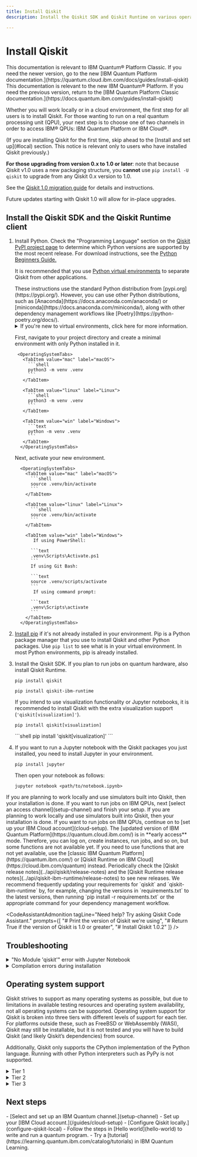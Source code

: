 ```yaml
---
title: Install Qiskit
description: Install the Qiskit SDK and Qiskit Runtime on various operating systems

---
```


<span id="qiskit-install"></span>
# Install Qiskit
<LegacyContent>
<Admonition type="note">
This documentation is relevant to IBM Quantum&reg; Platform Classic. If you need the newer version, go to the new [IBM Quantum Platform documentation.](https://quantum.cloud.ibm.com/docs/guides/install-qiskit)
</Admonition>
</LegacyContent>
<CloudContent>
<Admonition type="note">
This documentation is relevant to the new IBM Quantum&reg; Platform. If you need the previous version, return to the [IBM Quantum Platform Classic documentation.](https://docs.quantum.ibm.com/guides/install-qiskit)
</Admonition>
</CloudContent>

<ImageLink
  title="Coding with Qiskit 1.x, Episode 2: How to install Qiskit"
  alt="Video thumbnail: Dr. Derek Wang stands against a pink background."
  href="https://youtu.be/dZWz4Gs_BuI"
  src="/images/guides/install-qiskit/youtube-thumbnail.avif"
/>

Whether you will work locally or in a cloud environment, the first step for all users is to install Qiskit. <LegacyContent>For those wanting to run on a real quantum processing unit (QPU), your next step is to choose one of two channels in order to access IBM&reg; QPUs: IBM Quantum Platform or IBM Cloud&reg;.</LegacyContent>

<Admonition type="caution" title="Upgrade from Qiskit 0.x to Qiskit 1.0 and beyond">
  (If you are installing Qiskit for the first time, skip ahead to the [Install and set up](#local) section. This notice is relevant only to users who have installed Qiskit previously.)

  **For those upgrading from version 0.x to 1.0 or later**: note that because Qiskit v1.0 uses a new packaging structure, you **cannot** use `pip install -U qiskit` to upgrade from any Qiskit 0.x version to 1.0.

  See the [Qiskit 1.0 migration guide](/migration-guides/qiskit-1.0) for details and instructions.

  Future updates starting with Qiskit 1.0 will allow for in-place upgrades.
</Admonition>

<span id="local"></span>
## Install the Qiskit SDK and the Qiskit Runtime client


1. Install Python. Check the "Programming Language" section on the [Qiskit PyPI project page](https://pypi.org/project/qiskit/) to determine which Python versions are supported by the most recent release. For download instructions, see the [Python Beginners Guide.](https://wiki.python.org/moin/BeginnersGuide/Download)

    It is recommended that you use [Python virtual environments](https://docs.python.org/3.10/tutorial/venv.html) to separate Qiskit from other applications.

    <Admonition type = "note">
    These instructions use the standard Python distribution from [pypi.org](https://pypi.org/). However, you can use other Python distributions, such as [Anaconda](https://docs.anaconda.com/anaconda/) or [miniconda](https://docs.anaconda.com/miniconda/), along with other dependency management workflows like [Poetry](https://python-poetry.org/docs/).
    </Admonition>

    <details>
    <summary>
    If you're new to virtual environments, click here for more information.
    </summary>
    A virtual Python environment is an isolated space to work with Python for a specific purpose — so you can install whatever packages you wish, and set up libraries, dependencies, and so on, without affecting the "base" Python environment on your machine.

    One important advantage of a virtual environment is that if your Python environment becomes corrupted somewhere along the way, you can easily delete the virtual environment and start over!

    Choose a preferred location in which to store information about your virtual environments. Typically they're stored in a directory named `.venv` within each project directory you're working in.
    </details>

    First, navigate to your project directory and create a minimal environment with only Python installed in it.

        <OperatingSystemTabs>
          <TabItem value="mac" label="macOS">
            ```shell
            python3 -m venv .venv
            ```
          </TabItem>

          <TabItem value="linux" label="Linux">
            ```shell
            python3 -m venv .venv
            ```
          </TabItem>

          <TabItem value="win" label="Windows">
            ```text
            python -m venv .venv
            ```
          </TabItem>
         </OperatingSystemTabs>

    Next, activate your new environment.

         <OperatingSystemTabs>
           <TabItem value="mac" label="macOS">
             ```shell
             source .venv/bin/activate
             ```
           </TabItem>

           <TabItem value="linux" label="Linux">
             ```shell
             source .venv/bin/activate
             ```
           </TabItem>

           <TabItem value="win" label="Windows">
              If using PowerShell:

             ```text
             .venv\Scripts\Activate.ps1
             ```
             If using Git Bash:

             ```text
             source .venv/scripts/activate
             ```
              If using command prompt:

             ```text
             .venv\Scripts\activate
             ```
           </TabItem>
         </OperatingSystemTabs>

1. [Install pip](https://pip.pypa.io/en/stable/installation/) if it's not already installed in your environment. Pip is a Python package manager that you use to install Qiskit and other Python packages. Use `pip list` to see what is in your virtual environment. In most Python environments, pip is already installed.

1. Install the Qiskit SDK. If you plan to run jobs on quantum hardware, also install Qiskit Runtime.

      ```shell
      pip install qiskit
      ```

      ```shell
      pip install qiskit-ibm-runtime
      ```

      If you intend to use visualization functionality or Jupyter notebooks, it is recommended to install Qiskit with the extra visualization support (`'qiskit[visualization]'`).

      <Tabs>
      <TabItem value="default" label="Default">

      ```shell
      pip install qiskit[visualization]
      ```
      </TabItem>

      <TabItem value="zsh" label="zsh">
      ```shell
      pip install 'qiskit[visualization]'
      ```
      </TabItem>
    </Tabs>


1. If you want to run a Jupyter notebook with the Qiskit packages you just installed, you need to install Jupyter in your environment.

      ```shell
      pip install jupyter
      ```
    Then open your notebook as follows:

      ```shell
      jupyter notebook <path/to/notebook.ipynb>
      ```
<LegacyContent>
If you are planning to work locally and use simulators built into Qiskit, then your installation is done. If you want to run jobs on IBM QPUs, next [select an access channel](setup-channel) and finish your setup.
</LegacyContent>
<CloudContent>
If you are planning to work locally and use simulators built into Qiskit, then your installation is done. If you want to run jobs on IBM QPUs, continue on to [set up your IBM Cloud account](cloud-setup).

<Admonition type="caution" title="Important">
The [updated version of IBM Quantum Platform](https://quantum.cloud.ibm.com/) is in **early access** mode.  Therefore, you can log on, create instances, run jobs, and so on, but some functions are not available yet.  If you need to use functions that are not yet available, use the [classic IBM Quantum Platform](https://quantum.ibm.com/) or [Qiskit Runtime on IBM Cloud](https://cloud.ibm.com/quantum) instead.
</Admonition>
</CloudContent>
<Admonition type="note" title="Stay current with the latest versions">
    Periodically check the [Qiskit release notes](../api/qiskit/release-notes) and the [Qiskit Runtime release notes](../api/qiskit-ibm-runtime/release-notes) to see new releases. We recommend frequently updating your requirements for `qiskit` and `qiskit-ibm-runtime` by, for example, changing the versions in `requirements.txt` to the latest versions, then running `pip install -r requirements.txt` or the appropriate command for your dependency management workflow.
</Admonition>

<CodeAssistantAdmonition
  tagLine="Need help? Try asking Qiskit Code Assistant."
  prompts={[
    "# Print the version of Qiskit we're using",
    "# Return True if the version of Qiskit is 1.0 or greater",
    "# Install Qiskit 1.0.2"
  ]}
/>

## Troubleshooting

<details>
  <summary>
    "No Module 'qiskit'" error with Jupyter Notebook
  </summary>
  If you used ``pip install qiskit`` and set up your virtual environment in
  Anaconda, then you may get the ``No Module 'qiskit'`` error when you run a tutorial
  in Jupyter Notebook. If you have not installed Qiskit or set up your
  virtual environment, you can follow the [installation](#qiskit-install) steps.

  The error is caused when trying to import the Qiskit package in an
  environment where Qiskit is not installed. If you launched Jupyter Notebook
  from the Anaconda-Navigator, it is possible that Jupyter Notebook is running
  in the base (root) environment, instead of in your virtual
  environment. Choose a virtual environment in the Anaconda-Navigator from the
  **Applications on** dropdown menu. In this menu, you can see
  all of the virtual environments within Anaconda, and you can
  select the environment where you have Qiskit installed to launch Jupyter
  Notebook.
</details>

<details>
  <summary>
    Compilation errors during installation
  </summary>
  Qiskit depends on a number of other open-source Python packages, which
  are automatically installed when doing ``pip install qiskit``. Depending on
  your system's platform and Python version, it is possible that a particular
  package does not provide pre-built binaries for your system. You can refer
  to [Operating system support](#operating-system-support) for a list of platforms supported by Qiskit, some
  of which may need an extra compiler. In cases where there are
  no precompiled binaries available, ``pip`` will attempt to compile the package
  from source, which in turn might require some extra dependencies that need to
  be installed manually.

  If the output of ``pip install qiskit`` contains similar lines to:

  ```
  Failed building wheel for SOME_PACKAGE
  ...
  build/temp.linux-x86_64-3.5/_openssl.c:498:30: fatal error
  compilation terminated.
  error: command 'x86_64-linux-gnu-gcc' failed with exit status 1
  ```

  please check the documentation of the package that failed to install (in the
  example code, ``SOME_PACKAGE``) for information on how to install the libraries
  needed for compiling from source.
</details>

<span id="os-support"></span>
## Operating system support

Qiskit strives to support as many operating systems as possible, but due to limitations in available testing resources and operating system availability, not all operating systems can be supported. Operating system support for Qiskit is broken into three tiers with different levels of support for each tier. For platforms outside these, such as FreeBSD or WebAssembly (WASI), Qiskit may still be installable, but it is not tested and you will have to build Qiskit (and likely Qiskit’s dependencies) from source.

Additionally, Qiskit only supports the CPython implementation of the Python language. Running with other Python interpreters such as PyPy is not supported.

<details>
  <summary>
    Tier 1
  </summary>
  Tier 1 operating systems are fully tested as part of the development processes to ensure any proposed change will function correctly. Pre-compiled binaries are built, tested, and published to PyPI as part of the release process. Typically, as long as there is a functioning Python environment installed, Qiskit can be installed on these operating systems without needing to install further dependencies.

  Tier 1 operating systems:

  - Linux x86_64 (distributions compatible with the [manylinux 2014](https://www.python.org/dev/peps/pep-0599/) packaging specification).
  - macOS x86_64 (10.12 or later)
  - macOS ARM64 (11.0 or newer)
  - Windows 64-bit (Windows 10 and later supported)
</details>

<details>
  <summary>
    Tier 2
  </summary>
  Tier 2 operating systems are not tested as part of development process. However, pre-compiled binaries are built, tested, and published to PyPI as part of the release process and these packages can be expected to be installed with just a functioning Python environment.

  Tier 2 operating systems:

  - Linux AArch64 (distributions compatible with the [manylinux 2014](https://www.python.org/dev/peps/pep-0599/) packaging specification)
</details>

<details>
  <summary>
    Tier 3
  </summary>
  Tier 3 operating systems are not tested as part of the development process. Pre-compiled binaries are built and published to PyPI as part of the release process but are not tested. They may not be installable with just a functioning Python environment and might require a C/C++ compiler or additional programs to build dependencies from source as part of the installation process. Support for these operating systems are best effort only.

  Tier 3 operating systems:

  - Linux ppc64le (distributions compatible with the [manylinux 2014](https://www.python.org/dev/peps/pep-0599/)packaging specification)
  - Linux s390x (distributions compatible with the [manylinux 2014](https://www.python.org/dev/peps/pep-0599/) packaging specification)
  - Linux i686 (distributions compatible with the [manylinux 2014](https://www.python.org/dev/peps/pep-0599/) packaging specification)
  - Windows 10 32-bit
</details>

## Next steps

<Admonition type="tip" title="Recommendations">
<LegacyContent>
  -  [Select and set up an IBM Quantum channel.](setup-channel)
</LegacyContent>
<CloudContent>
  - Set up your [IBM Cloud account.](/guides/cloud-setup)
</CloudContent>
  -  [Configure Qiskit locally.](configure-qiskit-local)
  -  Follow the steps in [Hello world](hello-world) to write and run a quantum program.
  -  Try a [tutorial](https://learning.quantum.ibm.com/catalog/tutorials) in IBM Quantum Learning.
</Admonition>
